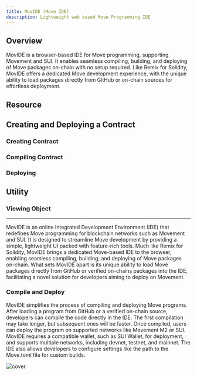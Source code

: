 ```yaml
---
title: MovIDE (Move IDE)
description: Lightweight web based Move Programming IDE
---
```



## Overview

MovIDE is a browser-based IDE for Move programming, supporting Movement and SUI. It enables seamless compiling, building, and deploying of Move packages on-chain with no setup required. Like Remix for Solidity, MovIDE offers a dedicated Move development experience, with the unique ability to load packages directly from GitHub or on-chain sources for effortless deployment.

## Resource

<IDEResources name="MovIDE" github="https://github.com/solide-project/movide" site="move" />

## Creating and Deploying a Contract

### Creating Contract

### Compiling Contract

### Deploying

## Utility

### Viewing Object


---

<ImageZoom src="/img/movide-interact.png" layout="fill"
  className="!relative rounded-lg" alt="df" />

MovIDE is an online Integrated Development Environment (IDE) that redefines Move programming for blockchain networks such as Movement and SUI. It is designed to streamline Move development by providing a simple, lightweight UI packed with feature-rich tools. Much like Remix for Solidity, MovIDE brings a dedicated Move-based IDE to the browser, enabling seamless compiling, building, and deploying of Move packages on-chain. What sets MovIDE apart is its unique ability to load Move packages directly from GitHub or verified on-chains packages into the IDE, facilitating a novel solution for developers aiming to deploy on Movement.

### Compile and Deploy

MovIDE simplifies the process of compiling and deploying Move programs. After loading a program from GitHub or a verified on-chain source, developers can compile the code directly in the IDE. The first compilation may take longer, but subsequent ones will be faster. Once compiled, users can deploy the program on supported networks like Movement M2 or SUI. MovIDE requires a compatible wallet, such as SUI Wallet, for deployment, and supports multiple networks, including devnet, testnet, and mainnet. The IDE also allows developers to configure settings like the path to the Move.toml file for custom builds.

<img
    className="rounded-lg w-full"
    src="/img/MovIDE-wallet.png"
    alt="cover"
/>
